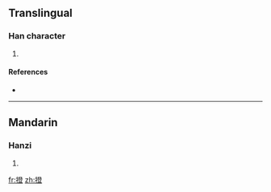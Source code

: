 ==Translingual==

===Han character===
{{Han char|rn=64|rad=手|as=12|sn=15|four=5201<sub>8</sub>|canj=手弓人廿 (QNOT)}}

# {{defn|Han|sort=手12}}

====References====
* {{Han ref|kx=0454.250|dkj=12715|dj=0804.050|hdz=31964.050|uh=649C|ud=25756|bh=E5B3|bd=58803}}

----

==Mandarin==

===Hanzi===
{{cmn-hanzi|pin=[[zhěng]] ([[zheng3]])|wg=cheng<sup>3</sup>}}

# {{defn|Mandarin|sort=手12}}

[[fr:撜]]
[[zh:撜]]